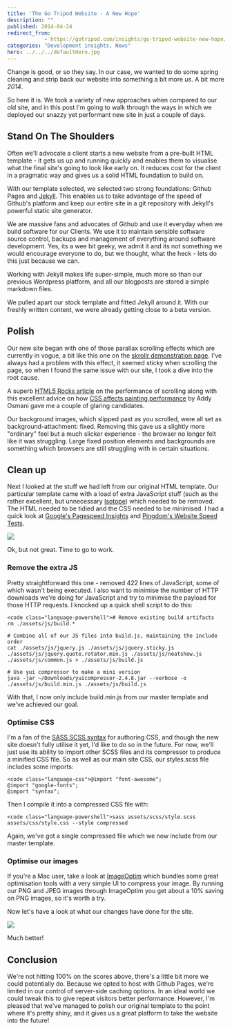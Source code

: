 ```yaml
---
title: 'The Go Tripod Website - A New Hope'
description: ""
published: 2014-04-24
redirect_from: 
            - https://gotripod.com/insights/go-tripod-website-new-hope/
categories: "Development insights, News"
hero: ../../../defaultHero.jpg
---
```

Change is good, or so they say. In our case, we wanted to do some spring cleaning and strip back our website into something a bit more _us_. A bit more _2014_.

So here it is. We took a variety of new approaches when compared to our old site, and in this post I'm going to walk through the ways in which we deployed our snazzy yet performant new site in just a couple of days.

## Stand On The Shoulders

Often we'll advocate a client starts a new website from a pre-built HTML template - it gets us up and running quickly and enables them to visualise what the final site's going to look like early on. It reduces cost for the client in a pragmatic way and gives us a solid HTML foundation to build on.

With our template selected, we selected two strong foundations: Github Pages and [Jekyll](http://jekyllrb.com/). This enables us to take advantage of the speed of Github's platform and keep our entire site in a git repository with Jekyll's powerful static site generator.

We are massive fans and advocates of Github and use it everyday when we build software for our Clients. We use it to maintain sensible software source control, backups and management of everything around software development. Yes, its a wee bit geeky, we admit it and its not something we would encourage everyone to do, but we thought, what the heck - lets do this just because we can.

Working with Jekyll makes life super-simple, much more so than our previous Wordpress platform, and all our blogposts are stored a simple markdown files.

We pulled apart our stock template and fitted Jekyll around it. With our freshly written content, we were already getting close to a beta version.

## Polish

Our new site began with one of those parallax scrolling effects which are currently in vogue, a bit like this one on the [skrollr demonstration page](http://prinzhorn.github.io/skrollr/). I've always had a problem with this effect, it seemed sticky when scrolling the page, so when I found the same issue with our site, I took a dive into the root cause.

A superb [HTML5 Rocks article](http://www.html5rocks.com/en/tutorials/speed/scrolling/) on the performance of scrolling along with this excellent advice on how [CSS affects painting performance](http://addyosmani.com/blog/devtools-visually-re-engineering-css-for-faster-paint-times/) by Addy Osmani gave me a couple of glaring candidates.

Our background images, which slipped past as you scrolled, were all set as background-attachment: fixed. Removing this gave us a slightly more "ordinary" feel but a much slicker experience - the browser no longer felt like it was struggling. Large fixed position elements and backgrounds are something which browsers are still struggling with in certain situations.

## Clean up

Next I looked at the stuff we had left from our original HTML template. Our particular template came with a load of extra JavaScript stuff (such as the rather excellent, but unnecessary [Isotope](http://isotope.metafizzy.co/)) which needed to be removed. The HTML needed to be tidied and the CSS needed to be minimised. I had a quick look at [Google's Pagespeed Insights](http://developers.google.com/speed/pagespeed/insights/) and [Pingdom's Website Speed Tests](http://tools.pingdom.com/).

![](https://content.gotripod.com/images/2014/04/googlevspingdom.png)

Ok, but not great. Time to go to work.

### Remove the extra JS

Pretty straightforward this one - removed 422 lines of JavaScript, some of which wasn't being executed. I also want to minimise the number of HTTP downloads we're doing for JavaScript and try to minimise the payload for those HTTP requests. I knocked up a quick shell script to do this:

```
<code class="language-powershell"># Remove existing build artifacts
rm ./assets/js/build.*

# Combine all of our JS files into build.js, maintaining the include order
cat ./assets/js/jquery.js ./assets/js/jquery.sticky.js ./assets/js/jquery.quote.rotator.min.js ./assets/js/neatshow.js ./assets/js/common.js > ./assets/js/build.js

# Use yui compressor to make a mini version
java -jar ~/Downloads/yuicompressor-2.4.8.jar --verbose -o ./assets/js/build.min.js ./assets/js/build.js
```

With that, I now only include build.min.js from our master template and we've achieved our goal.

### Optimise CSS

I'm a fan of the [SASS SCSS syntax](http://sass-lang.com/) for authoring CSS, and though the new site doesn't fully utilise it yet, I'd like to do so in the future. For now, we'll just use its ability to import other SCSS files and its compressor to produce a minified CSS file. So as well as our main site CSS, our styles.scss file includes some imports:

```
<code class="language-css">@import "font-awesome";
@import "google-fonts";
@import "syntax";
```

Then I compile it into a compressed CSS file with:

```
<code class="language-powershell">sass assets/scss/style.scss assets/css/style.css --style compressed
```

Again, we've got a single compressed file which we now include from our master template.

### Optimise our images

If you're a Mac user, take a look at [ImageOptim](http://imageoptim.com/) which bundles some great optimisation tools with a very simple UI to compress your image. By running our PNG and JPEG images through ImageOptim you get about a 10% saving on PNG images, so it's worth a try.

Now let's have a look at what our changes have done for the site.

![](https://content.gotripod.com/images/2014/04/googlevspingdom-after.png)

Much better!

## Conclusion

We're not hitting 100% on the scores above, there's a little bit more we could potentially do. Because we opted to host with Github Pages, we're limited in our control of server-side caching options. In an ideal world we could tweak this to give repeat visitors better performance. However, I'm pleased that we've managed to polish our original template to the point where it's pretty shiny, and it gives us a great platform to take the website into the future!
